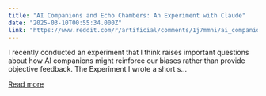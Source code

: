 ```yaml
---
title: "AI Companions and Echo Chambers: An Experiment with Claude"
date: "2025-03-10T00:55:34.000Z"
link: "https://www.reddit.com/r/artificial/comments/1j7mmni/ai_companions_and_echo_chambers_an_experiment/"
---
```


I recently conducted an experiment that I think raises important questions about how AI companions might reinforce our biases rather than provide objective feedback.
 The Experiment
 I wrote a short s...

[Read more](https://www.reddit.com/r/artificial/comments/1j7mmni/ai_companions_and_echo_chambers_an_experiment/)
